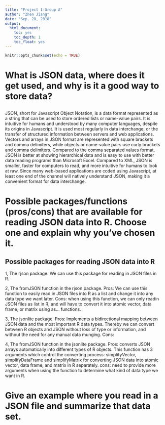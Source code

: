 ```yaml
---
title: "Project 1-Group A"
author: "Zhen Jiang"
date: "Sep. 28, 2018"
output:
  html_document:
    toc: yes
    toc_depth: 1
    toc_float: yes
---
```


```r
knitr::opts_chunk$set(echo = TRUE)
```

# What is JSON data, where does it get used, and why is it a good way to store data?
## 
JSON, short for Javascript Object Notation, is a data format represented as a string that can be used to store ordered lists or name-value pairs. It is intuitive for humans and understood by many computer languages, despite its origins in Javascript. It is used most regularly in data interchange, or the transfer of structured information between servers and web applications. Vectors and arrays in JSON format are represented with square brackets and comma delimiters, while objects or name-value pairs use curly brackets and comma delimiters. Compared to the comma separated values format, JSON is better at showing hierarchical data and is easy to use with better data reading programs than Microsoft Excel. Compared to XML, JSON is smaller, faster for computers to read, and more intuitive for humans to look at raw. Since many web-based applications are coded using Javascript, at least one end of the channel will natively understand JSON, making it a convenient format for data interchange.

# Possible packages/functions (pros/cons) that are available for reading JSON data into R. Choose one and explain why you’ve chosen it. 
## Possible packages for reading JSON data into R
1, The rjson package.
   We can use this package for reading in JSON files in R.

2, The fromJSON function in the rjson package.
   Pros: We can use this function to easily read in JSON files into R as a list and change it into any data type we want later.
   Cons: when using this function, we can only readin JSON files as list in R, and will have to convert it into atomic vector, data frame, or matrix using as... functions.
   
3, The jsonlite package.
   Pros: Implements a bidirectional mapping between JSON data and the most important R data types. Thereby we can convert between R objects and JSON without loss of type or information, and without the need for any manual data munging.
   Cons:

4, The fromJSON function in the jsonlite package.
   Pros: converts JSON arrays automatically into different types of R objects.
   This function has 3 arguments which control the converting process: simplifyVector, simplifyDataFrame and simplifyMatrix for converting JSON data into atomic vector, data frame, and matrix in R separately.
   cons: need to provide more arguments when using the function to determine what kind of data type we want in R.
 

# Give an example where you read in a JSON file and summarize that data set.
##

